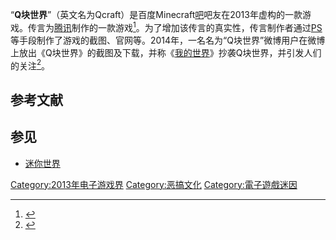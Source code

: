 {{NoteTA
| G1=Games
}}
“'''Q块世界'''”（英文名为Qcraft）是百度Minecraft[[贴吧|吧]]吧友在2013年虚构的一款游戏。传言为[[腾讯|腾讯]]制作的一款游戏<ref>{{Cite web |url=http://www.chuapp.com/2014/09/15/78683.html |title=“《Q块世界》1998年腾讯独立制作？”——MC玩家虚构游戏黑腾讯玩大 |accessdate=2015-06-17 |archive-date=2015-06-18 |archive-url=https://web.archive.org/web/20150618083440/http://www.chuapp.com/2014/09/15/78683.html |dead-url=no }}</ref>。为了增加该传言的真实性，传言制作者通过[[Photoshop|PS]]等手段制作了游戏的截图、官网等。2014年，一名名为“Q块世界”微博用户在微博上放出《Q块世界》的截图及下载，并称《[[我的世界|我的世界]]》抄袭Q块世界，并引发人们的关注<ref>{{Cite web |url=http://www.appgame.com/archives/310414.html |title=天朝威武雄壮 《Qcraft》谴责《Minecraft》山寨 |access-date=2015-06-17 |archive-url=https://web.archive.org/web/20150618100510/http://www.appgame.com/archives/310414.html |archive-date=2015-06-18 |dead-url=yes }}</ref>。

== 参考文献 ==
{{reflist}}

== 参见 ==
* [[迷你世界|迷你世界]]

[[Category:2013年电子游戏界|Category:2013年电子游戏界]]
[[Category:恶搞文化|Category:恶搞文化]]
[[Category:電子遊戲迷因|Category:電子遊戲迷因]]

{{videogame-culture-stub}}